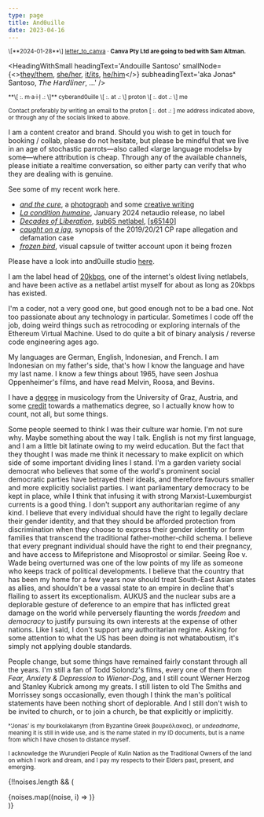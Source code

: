 ```yaml
---
type: page
title: And0uille
date: 2023-04-16
---
```




<small>
\[**2024-01-28**\] <a target="_blank" href="letter_to_canva.pdf">letter_to_canva</a>&nbsp;·&nbsp;<b>Canva Pty Ltd are going to bed with Sam Altman.</b>
</small>

<HeadingWithSmall
  headingText='Andouille Santoso'
  smallNode={<><a href="https://pronouns.org/they-them">they/them</a>, <a href="https://pronouns.org/she-her">she/her</a>, <a href="https://www.rosalux.de/en/publications/media-library/detailseite-en/media/element/2345">it/its</a>, <a href="https://pronouns.org/he-him">he/him</a></>}
  subheadingText='aka Jonasˣ Santoso, 𝘛𝘩𝘦 𝘏𝘢𝘳𝘥𝘭𝘪𝘯𝘦𝘳, …'
/>

<div>
  <EmojiLike assetKey='TRANS_PRIDE' />
  <EmojiLike assetKey='LGBTQ_PRIDE' />
  <EmojiLike assetKey='AUS_ABO_FLAG' />
  <EmojiLike assetKey='PALESTINE_FLAG' />
  <EmojiLike assetKey='GO_VEGAN' />
</div>

<div style={{marginTop: '1.5em'}}>
  <div style={{paddingLeft: '5px'}}>
    <small>**\[ :. m·а·і·ḷ .: \]** cyberand0uille \[ :. at .: \] proton \[ :. dot .: \] me</small>
  </div>
  <IconLink ariaLabel='Mastodon' icon='fa6-brands:mastodon' href='https://mastodon.online/@jonassantoso' rel='me' />
  <IconLink ariaLabel='GitHub' icon='fa6-brands:github' href='https://github.com/santosoj' />
  <IconLink ariaLabel='Internet Archive' icon='academicons:archive-square' href='https://archive.org/details/@and0uille' />
  <IconLink ariaLabel='LinkedIn' icon='fa6-brands:linkedin' href='https://www.linkedin.com/in/jonas-santoso/' />
</div>

<small>Contact preferably by writing an email to the proton \[ :. dot .: \] me address indicated above, or through any of the socials linked to above.</small>

I am a content creator and brand. Should you wish to get in touch for booking / collab, please do not hesitate, but please be mindful that we live in an age of stochastic parrots―also called «large language models» by some―where attribution is cheap. Through any of the available channels, please initiate a realtime conversation, so either party can verify that who they are dealing with is genuine.


See some of my recent work here.

- [*and the cure*](https://and0uille.net/andthecure), a [photograph](https://github.com/santosoj/and_the_cure__for_gron-ya__public/blob/main/02-result/and_the_cure__for_gron-ya__20240223.jpg) and some [creative writing](https://github.com/santosoj/and_the_cure__for_gron-ya__public/raw/main/creative_writing/a_conversation_on_the_icg_and_peacekeeping_operations.pdf)
- [*La condition humaine*](https://and0uille.net/laconditionhumaine/), January 2024 netaudio release, no label
- [*Decades of Liberation*](https://and0uille.net/decadesofliberation/), [sub65 netlabel](https://archive.org/details/@sub65), [[s65140](https://archive.org/details/s65140)]
- [*caught on a jag*](https://and0uille.net/caughtonajag/), synopsis of the 2019/20/21 CP rape allegation and defamation case
- [*frozen bird*](https://and0uille.net/frozenbird/), visual capsule of twitter account upon it being frozen

Please have a look into and0uille studio [here](/studio).

I am the label head of [20kbps](https://20kbps.net/index2.htm), one of the internet's oldest living netlabels, and have been active as a netlabel artist myself for about as long as 20kbps has existed.

I'm a coder, not a very good one, but good enough not to be a bad one. Not too passionate about any technology in particular. Sometimes I code off the job, doing weird things such as retrocoding or exploring internals of the Ethereum Virtual Machine. Used to do quite a bit of binary analysis / reverse code engineering ages ago.

My languages are German, English, Indonesian, and French. I am Indonesian on my father's side, that's how I know the language and have my last name. I know a few things about 1965, have seen Joshua Oppenheimer's films, and have read Melvin, Roosa, and Bevins.

I have a <a aria-label="Bachelor's credentials, musicology major" target="_blank" href="https://storage.googleapis.com/20kbps-static/00_MISC/docs/bamus/ba_zeugnis.jpg">degree</a> in musicology from the University of Graz, Austria, and some <a aria-label="Evidence of academic achievement, mathematics major BSc" target="_blank" href="https://storage.googleapis.com/20kbps-static/00_MISC/docs/scheinehagen/scheine__5_pages.jpg">credit</a> towards a mathematics degree, so I actually know how to count, not all, but some things.

Some people seemed to think I was their culture war homie. I'm not sure why. Maybe something about the way I talk. English is not my first language, and I am a little bit latinate owing to my weird education. But the fact that they thought I was made me think it necessary to make explicit on which side of some important dividing lines I stand. I'm a garden variety social democrat who believes that some of the world's prominent social democratic parties have betrayed their ideals, and therefore favours smaller and more explicitly socialist parties. I want parliamentary democracy to be kept in place, while I think that infusing it with strong Marxist-Luxemburgist currents is a good thing. I don't support any authoritarian regime of any kind. I believe that every individual should have the right to legally declare their gender identity, and that they should be afforded protection from discrimination when they choose to express their gender identity or form families that transcend the traditional father-mother-child schema. I believe that every pregnant individual should have the right to end their pregnancy, and have access to Mifepristone and Misoprostol or similar. Seeing Roe v. Wade being overturned was one of the low points of my life as someone who keeps track of political developments. I believe that the country that has been my home for a few years now should treat South-East Asian states as allies, and shouldn't be a vassal state to an empire in decline that's flailing to assert its exceptionalism. AUKUS and the nuclear subs are a deplorable gesture of deference to an empire that has inflicted great damage on the world while perversely flaunting the words *freedom* and *democracy* to justify pursuing its own interests at the expense of other nations. Like I said, I don't support any authoritarian regime. Asking for some attention to what the US has been doing is not whataboutism, it's simply not applying double standards.

People change, but some things have remained fairly constant through all the years. I'm still a fan of Todd Solondz's films, every one of them from *Fear, Anxiety & Depression* to *Wiener-Dog*, and I still count Werner Herzog and Stanley Kubrick among my greats. I still listen to old The Smiths and Morrissey songs occasionally, even though I think the man's political statements have been nothing short of deplorable. And I still don't wish to be invited to church, or to join a church, be that explicitly or implicitly.

<PigtechTerms denomination="ETH" address="0xec1cc94104f0af601d15c6d851ddec931218164f" />

<small>
ˣ‘Jonas’ is my bourkolakanym (from Byzantine Greek βουρκόλακας), or <em>undeadname</em>, meaning it is still in wide use, and is the name stated in my ID documents, but is a name from which I have chosen to distance myself.
</small>

<small>I acknowledge the Wurundjeri People of Kulin Nation as the Traditional Owners of the land on which I work and dream, and I pay my respects to their Elders past, present, and emerging.</small>

{!!noises.length && (
  <div style={{display: 'flex', flexDirection: 'column', rowGap: '20px', paddingTop: '40px'}}>
    {noises.map((noise, i) => <SocialNoise key={i} {...noise} />)}
  </div>
)}
